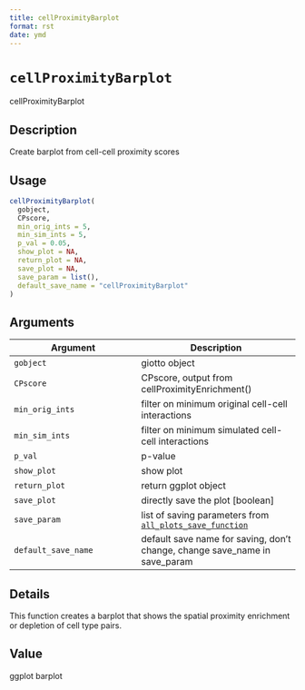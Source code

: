 ```yaml
--- 
title: cellProximityBarplot 
format: rst 
date: ymd 
--- 
```

# `cellProximityBarplot`

cellProximityBarplot


## Description

Create barplot from cell-cell proximity scores


## Usage

```r
cellProximityBarplot(
  gobject,
  CPscore,
  min_orig_ints = 5,
  min_sim_ints = 5,
  p_val = 0.05,
  show_plot = NA,
  return_plot = NA,
  save_plot = NA,
  save_param = list(),
  default_save_name = "cellProximityBarplot"
)
```


## Arguments

Argument      |Description
------------- |----------------
`gobject`     |     giotto object
`CPscore`     |     CPscore, output from cellProximityEnrichment()
`min_orig_ints`     |     filter on minimum original cell-cell interactions
`min_sim_ints`     |     filter on minimum simulated cell-cell interactions
`p_val`     |     p-value
`show_plot`     |     show plot
`return_plot`     |     return ggplot object
`save_plot`     |     directly save the plot [boolean]
`save_param`     |     list of saving parameters from [`all_plots_save_function`](#allplotssavefunction)
`default_save_name`     |     default save name for saving, don't change, change save_name in save_param


## Details

This function creates a barplot that shows the  spatial proximity
 enrichment or depletion of cell type pairs.


## Value

ggplot barplot


